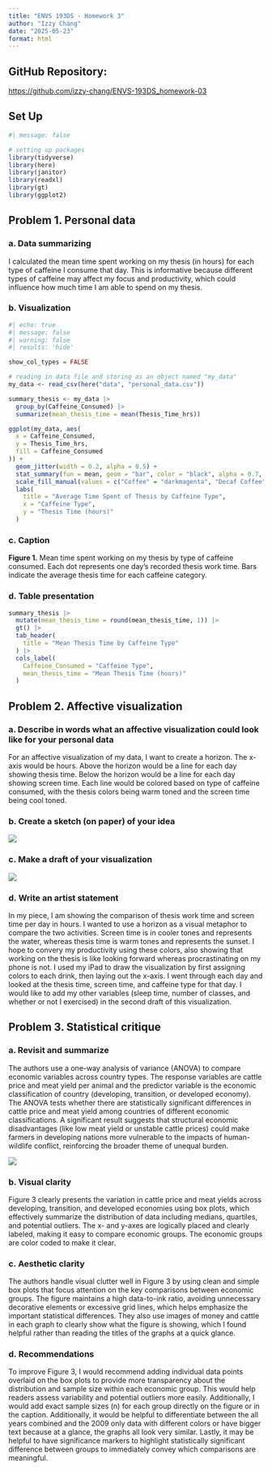 ```yaml
---
title: "ENVS 193DS - Homework 3"
author: "Izzy Chang"
date: "2025-05-23"
format: html
---
```


## GitHub Repository:

<https://github.com/izzy-chang/ENVS-193DS_homework-03>

## Set Up

```r
#| message: false

# setting up packages
library(tidyverse)
library(here)
library(janitor)
library(readxl)
library(gt)
library(ggplot2)
```

## Problem 1. Personal data

### a. Data summarizing

I calculated the mean time spent working on my thesis (in hours) for each type of caffeine I consume that day. This is informative because different types of caffeine may affect my focus and productivity, which could influence how much time I am able to spend on my thesis.

### b. Visualization

```r
#| echo: true
#| message: false
#| warning: false
#| results: 'hide'

show_col_types = FALSE

# reading in data file and storing as an object named "my_data"
my_data <- read_csv(here("data", "personal_data.csv")) 

summary_thesis <- my_data |> 
  group_by(Caffeine_Consumed) |> 
  summarize(mean_thesis_time = mean(Thesis_Time_hrs))

ggplot(my_data, aes(
  x = Caffeine_Consumed,
  y = Thesis_Time_hrs,
  fill = Caffeine_Consumed
)) + 
  geom_jitter(width = 0.2, alpha = 0.5) + 
  stat_summary(fun = mean, geom = "bar", color = "black", alpha = 0.7, width = 0.6) + 
  scale_fill_manual(values = c("Coffee" = "darkmagenta", "Decaf Coffee" = "darkorange", "Matcha" = "darkgreen", "None" = "darkblue")) + 
  labs(
    title = "Average Time Spent of Thesis by Caffeine Type",
    x = "Caffeine Type",
    y = "Thesis Time (hours)"
  )
```

### c. Caption

**Figure 1.** Mean time spent working on my thesis by type of caffeine consumed. Each dot represents one day's recorded thesis work time. Bars indicate the average thesis time for each caffeine category.

### d. Table presentation

```r
summary_thesis |> 
  mutate(mean_thesis_time = round(mean_thesis_time, 1)) |> 
  gt() |> 
  tab_header(
    title = "Mean Thesis Time by Caffeine Type"
  ) |> 
  cols_label(
    Caffeine_Consumed = "Caffeine Type",
    mean_thesis_time = "Mean Thesis Time (hours)"
  )
```

## Problem 2. Affective visualization

### a. Describe in words what an affective visualization could look like for your personal data

For an affective visualization of my data, I want to create a horizon. The x-axis would be hours. Above the horizon would be a line for each day showing thesis time. Below the horizon would be a line for each day showing screen time. Each line would be colored based on type of caffeine consumed, with the thesis colors being warm toned and the screen time being cool toned.

### b. Create a sketch (on paper) of your idea

![](sketch.jpg)

### c. Make a draft of your visualization

![](draft.jpg)

### d. Write an artist statement

In my piece, I am showing the comparison of thesis work time and screen time per day in hours. I wanted to use a horizon as a visual metaphor to compare the two activities. Screen time is in cooler tones and represents the water, whereas thesis time is warm tones and represents the sunset. I hope to convery my productivity using these colors, also showing that working on the thesis is like looking forward whereas procrastinating on my phone is not. I used my iPad to draw the visualization by first assigning colors to each drink, then laying out the x-axis. I went through each day and looked at the thesis time, screen time, and caffeine type for that day. I would like to add my other variables (sleep time, number of classes, and whether or not I exercised) in the second draft of this visualization.

## Problem 3. Statistical critique

### a. Revisit and summarize

The authors use a one-way analysis of variance (ANOVA) to compare economic variables across country types. The response variables are cattle price and meat yield per animal and the predictor variable is the economic classification of country (developing, transition, or developed economy). The ANOVA tests whether there are statistically significant differences in cattle price and meat yield among countries of different economic classifications. A significant result suggests that structural economic disadvantages (like low meat yield or unstable cattle prices) could make farmers in developing nations more vulnerable to the impacts of human-wildlife conflict, reinforcing the broader theme of unequal burden.

![](paper_figure.jpeg)

### b. Visual clarity

Figure 3 clearly presents the variation in cattle price and meat yields across developing, transition, and developed economies using box plots, which effectively summarize the distribution of data including medians, quartiles, and potential outliers. The x- and y-axes are logically placed and clearly labeled, making it easy to compare economic groups. The economic groups are color coded to make it clear.

### c. Aesthetic clarity

The authors handle visual clutter well in Figure 3 by using clean and simple box plots that focus attention on the key comparisons between economic groups. The figure maintains a high data-to-ink ratio, avoiding unnecessary decorative elements or excessive grid lines, which helps emphasize the important statistical differences. They also use images of money and cattle in each graph to clearly show what the figure is showing, which I found helpful rather than reading the titles of the graphs at a quick glance.

### d. Recommendations

To improve Figure 3, I would recommend adding individual data points overlaid on the box plots to provide more transparency about the distribution and sample size within each economic group. This would help readers assess variability and potential outliers more easily. Additionally, I would add exact sample sizes (n) for each group directly on the figure or in the caption. Additionally, it would be helpful to differentiate between the all years combined and the 2009 only data with different colors or have bigger text because at a glance, the graphs all look very similar. Lastly, it may be helpful to have significance markers to highlight statistically significant difference between groups to immediately convey which comparisons are meaningful.
